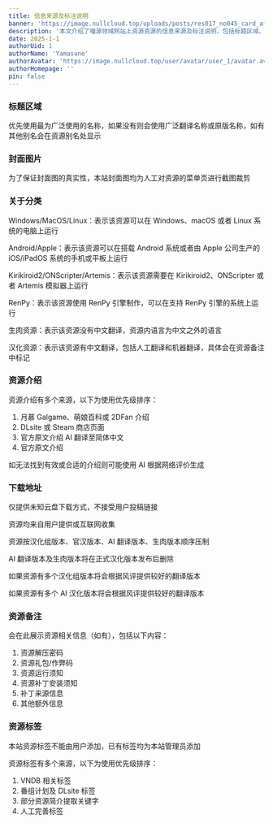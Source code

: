 ```yaml
---
title: 信息来源及标注说明
banner: 'https://image.nullcloud.top/uploads/posts/res017_no045_card_after_training.avif'
description: '本文介绍了喵源领域网站上资源资源的信息来源及标注说明，包括标题区域、封面图、资源介绍、下载地址、资源备注和标签等内容的具体说明'
date: 2025-1-1
authorUid: 1
authorName: 'Yamasune'
authorAvatar: 'https://image.nullcloud.top/user/avatar/user_1/avatar.avif'
authorHomepage: ''
pin: false
---
```




### 标题区域

优先使用最为广泛使用的名称，如果没有则会使用广泛翻译名称或原版名称，如有其他别名会在资源别名处显示

### 封面图片

为了保证封面图的真实性，本站封面图均为人工对资源的菜单页进行截图裁剪

### 关于分类

Windows/MacOS/Linux：表示该资源可以在 Windows、macOS 或者 Linux 系统的电脑上运行

Android/Apple：表示该资源可以在搭载 Android 系统或者由 Apple 公司生产的 iOS/iPadOS 系统的手机或平板上运行

Kirikiroid2/ONScripter/Artemis：表示该资源需要在 Kirikiroid2、ONScripter 或者 Artemis 模拟器上运行

RenPy：表示该资源使用 RenPy 引擎制作，可以在支持 RenPy 引擎的系统上运行

生肉资源：表示该资源没有中文翻译，资源内语言为中文之外的语言

汉化资源：表示该资源有中文翻译，包括人工翻译和机器翻译，具体会在资源备注中标记

### 资源介绍

资源介绍有多个来源，以下为使用优先级排序：

1.  月慕 Galgame、萌娘百科或 2DFan 介绍
2.  DLsite 或 Steam 商店页面
3.  官方原文介绍 AI 翻译至简体中文
4.  官方原文介绍

如无法找到有效或合适的介绍则可能使用 AI 根据网络评价生成

### 下载地址

仅提供未知云盘下载方式，不接受用户投稿链接

资源均来自用户提供或互联网收集

资源按汉化组版本、官汉版本、AI 翻译版本、生肉版本顺序压制

AI 翻译版本及生肉版本将在正式汉化版本发布后删除

如果资源有多个汉化组版本将会根据风评提供较好的翻译版本

如果资源有多个 AI 汉化版本将会根据风评提供较好的翻译版本

### 资源备注

会在此展示资源相关信息（如有），包括以下内容：

1.  资源解压密码
2.  资源礼包/作弊码
3.  资源运行须知
4.  资源补丁安装须知
5.  补丁来源信息
6.  其他额外信息

### 资源标签

本站资源标签不能由用户添加，已有标签均为本站管理员添加

资源标签有多个来源，以下为使用优先级排序：

1.  VNDB 相关标签
2.  番组计划及 DLsite 标签
3.  部分资源简介提取关键字
4.  人工完善标签
